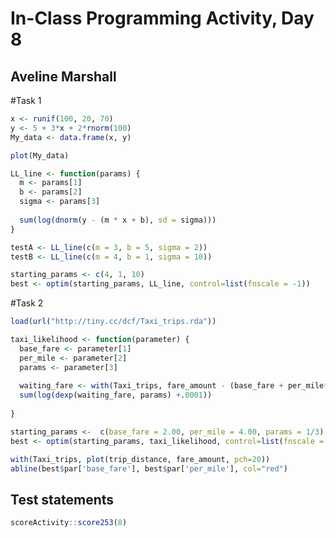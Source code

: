 # In-Class Programming Activity, Day 8
## Aveline Marshall


#Task 1
```r
x <- runif(100, 20, 70)
y <- 5 + 3*x + 2*rnorm(100)
My_data <- data.frame(x, y)
```

```r
plot(My_data)
```

```r
LL_line <- function(params) {
  m <- params[1]
  b <- params[2]
  sigma <- params[3]
  
  sum(log(dnorm(y - (m * x + b), sd = sigma)))
}
```

```r
testA <- LL_line(c(m = 3, b = 5, sigma = 2))
testB <- LL_line(c(m = 4, b = 1, sigma = 10))
```

```r
starting_params <- c(4, 1, 10)
best <- optim(starting_params, LL_line, control=list(fnscale = -1))
```

#Task 2
```r
load(url("http://tiny.cc/dcf/Taxi_trips.rda"))

taxi_likelihood <- function(parameter) {
  base_fare <- parameter[1]
  per_mile <- parameter[2]
  params <- parameter[3]
  
  waiting_fare <- with(Taxi_trips, fare_amount - (base_fare + per_mile*trip_distance))
  sum(log(dexp(waiting_fare, params) +.0001))
  
}

starting_params <-  c(base_fare = 2.00, per_mile = 4.00, params = 1/3)
best <- optim(starting_params, taxi_likelihood, control=list(fnscale = -1))

with(Taxi_trips, plot(trip_distance, fare_amount, pch=20))
abline(best$par['base_fare'], best$par['per_mile'], col="red")
```

## Test statements

```r
scoreActivity::score253(8)
```